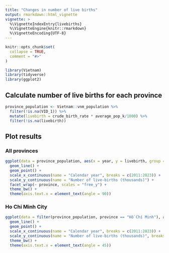 ```yaml
---
title: "Changes in number of live births"
output: rmarkdown::html_vignette
vignette: >
  %\VignetteIndexEntry{livebirths}
  %\VignetteEngine{knitr::rmarkdown}
  %\VignetteEncoding{UTF-8}
---
```


```r
knitr::opts_chunk$set(
  collapse = TRUE,
  comment = "#>"
)
```

```r
library(Vietnam)
library(tidyverse)
library(ggplot2)
```

## Calculate number of live births for each province

```r
province_population <- Vietnam::vnm_population %>%
  filter(!is.na(VID_1)) %>%
  mutate(livebirth = crude_birth_rate * average_pop_k/1000) %>%
  filter(!is.na(livebirth))
```

## Plot results

### All provinces

```r
ggplot(data = province_population, aes(x = year, y = livebirth, group = VID_1)) +
  geom_line() +
  geom_point() +
  scale_x_continuous(name = "Calendar year", breaks = c(2011:2023)) +
  scale_y_continuous(name = "Number of live-births (thousands)") +
  facet_wrap(~ province, scales = "free_y") +
  theme_bw() +
  theme(axis.text.x = element_text(angle = 90))
```

### Ho Chi Minh City

```r
ggplot(data = filter(province_population, province == "Hồ Chí Minh"), aes(x = year, y = livebirth)) +
  geom_line() +
  geom_point() +
  scale_x_continuous(name = "Calendar year", breaks = c(2011:2023)) +
  scale_y_continuous(name = "Number of live-births (thousands)", breaks = seq(from = 0, to = 150, by = 10), limits = c(0, 140)) +
  theme_bw() +
  theme(axis.text.x = element_text(angle = 45))
```

